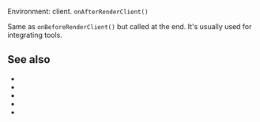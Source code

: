 
Environment: client.
<ImplementedBy noCustomGuide={true}>`onAfterRenderClient()`</ImplementedBy>

Same as <Link href="/onBeforeRenderClient">`onBeforeRenderClient()`</Link> but called at the end. It's usually used for integrating tools.

## See also

- <Link href="/onBeforeRenderClient"/>
- <Link href="/onRenderClient"/>
- <Link href="/onHydrationEnd" />
- <Link href="/hooks"/>
- <Link href="/client" />
